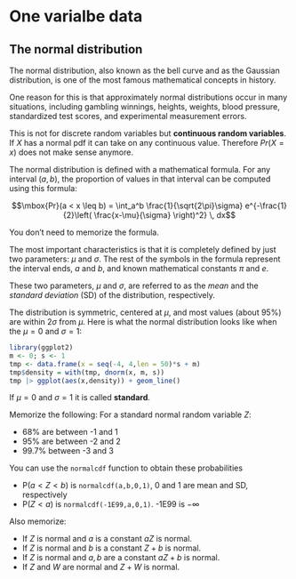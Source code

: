 # One varialbe data



## The normal distribution

The normal distribution, also known as the bell curve and as the Gaussian distribution, is one of the most famous mathematical concepts in history. 

One reason for this is that approximately normal distributions occur in many situations, including gambling winnings, heights, weights, blood pressure, standardized test scores, and experimental measurement errors. 

This is not for discrete random variables but **continuous random variables**. If $X$ has a normal pdf it can take on any continuous value.
Therefore $Pr(X=x)$ does not make sense anymore.

The normal distribution is defined with a mathematical formula. For any interval $(a,b)$, the proportion of values in that interval can be computed using this formula:

$$\mbox{Pr}(a < x \leq b) = \int_a^b \frac{1}{\sqrt{2\pi}\sigma} e^{-\frac{1}{2}\left( \frac{x-\mu}{\sigma} \right)^2} \, dx$$

You don't need to memorize the formula.


The most important characteristics is that it is completely defined by just two parameters: $\mu$ and $\sigma$. The rest of the symbols in the formula represent the interval ends, $a$ and $b$, and known mathematical constants $\pi$ and $e$. 


These two parameters, $\mu$ and $\sigma$, are referred to as the *mean* and the *standard deviation* (SD) of the distribution, respectively.


The distribution is symmetric, centered at $\mu$, and most values (about 95%) are within $2\sigma$ from $\mu$. Here is what the normal distribution looks like when the $\mu = 0$ and $\sigma = 1$:

```r
library(ggplot2)
m <- 0; s <- 1
tmp <- data.frame(x = seq(-4, 4,len = 50)*s + m)
tmp$density = with(tmp, dnorm(x, m, s))
tmp |> ggplot(aes(x,density)) + geom_line()
```


If $\mu = 0$ and $\sigma = 1$ it is called **standard**.

Memorize the following: For a standard normal random variable $Z$:

* 68% are between -1 and 1
* 95% are between -2 and 2
* 99.7% between -3 and 3

You can use the `normalcdf` function to obtain these probabilities

* $\text{P}(a < Z < b)$ is `normalcdf(a,b,0,1)`, 0 and 1 are mean and SD, respectively 
* $\text{P}(Z < a)$ is `normalcdf(-1E99,a,0,1)`. -1E99 is $-\infty$


Also memorize:

* If $Z$ is normal and $a$ is a constant $aZ$ is normal.
* If $Z$ is normal and $b$ is a constant $Z+b$ is normal.
* If $Z$ is normal and $a,b$ are a constant $aZ+b$ is normal.
* If $Z$ and $W$ are normal and $Z+W$ is normal.



